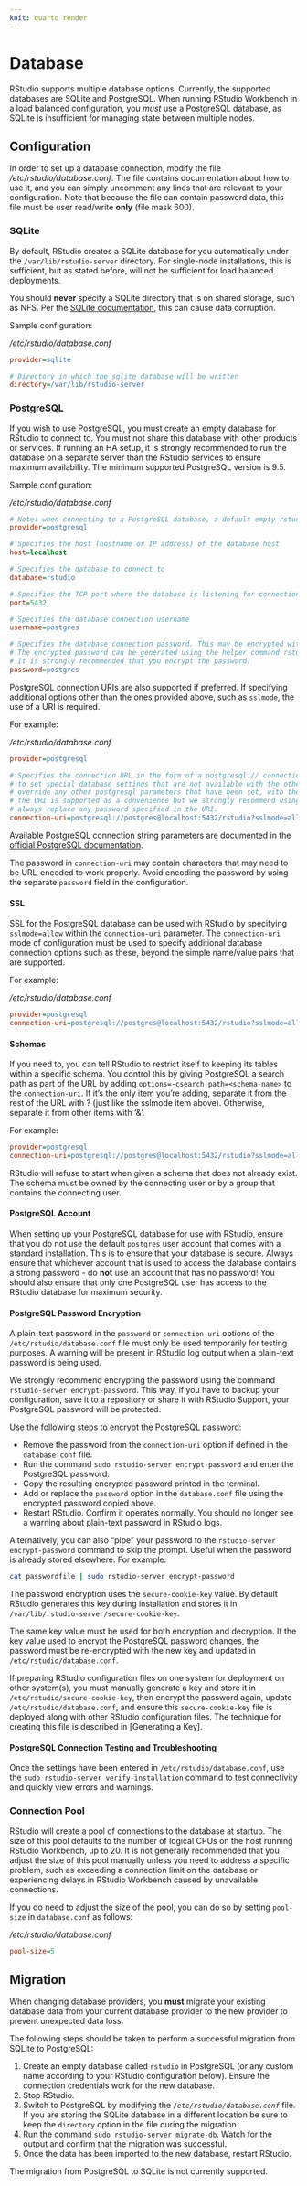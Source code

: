 ```yaml
---
knit: quarto render
---
```


# Database

RStudio supports multiple database options. Currently, the supported databases are SQLite and PostgreSQL. When running RStudio Workbench in a load balanced configuration, you *must* use a PostgreSQL database, as SQLite is insufficient for managing state between multiple nodes.

## Configuration

In order to set up a database connection, modify the file */etc/rstudio/database.conf*. The file contains documentation about how to use it, and you can simply uncomment any lines that are relevant to your configuration. Note that because the file can contain password data, this file must be user read/write **only** (file mask 600).

### SQLite

By default, RStudio creates a SQLite database for you automatically under the `/var/lib/rstudio-server` directory. For single-node installations, this is sufficient, but as stated before, will not be sufficient for load balanced deployments.

You should **never** specify a SQLite directory that is on shared storage, such as NFS. Per the [SQLite documentation](https://www.sqlite.org/lockingv3.html), this can cause data corruption.

Sample configuration:

*/etc/rstudio/database.conf*

```ini
provider=sqlite

# Directory in which the sqlite database will be written
directory=/var/lib/rstudio-server
```

### PostgreSQL

If you wish to use PostgreSQL, you must create an empty database for RStudio to connect to. You must not share this database with other products or services. If running an HA setup, it is strongly recommended to run the database on a separate server than the RStudio services to ensure maximum availability. The minimum supported PostgreSQL version is 9.5.

Sample configuration:

*/etc/rstudio/database.conf*


```ini
# Note: when connecting to a PostgreSQL database, a default empty rstudio database must first be created!
provider=postgresql

# Specifies the host (hostname or IP address) of the database host
host=localhost

# Specifies the database to connect to
database=rstudio

# Specifies the TCP port where the database is listening for connections
port=5432

# Specifies the database connection username
username=postgres

# Specifies the database connection password. This may be encrypted with the secure-cookie-key.
# The encrypted password can be generated using the helper command rstudio-server encrypt-password.
# It is strongly recommended that you encrypt the password!
password=postgres
```

PostgreSQL connection URIs are also supported if preferred. If specifying additional options other than the ones provided above, such as `sslmode`, the use of a URI is required.

For example:

*/etc/rstudio/database.conf*

```ini
provider=postgresql

# Specifies the connection URL in the form of a postgresql:// connection URL. This can be used if you need
# to set special database settings that are not available with the other parameters. If set, this parameter will
# override any other postgresql parameters that have been set, with the exception of the password. A password in 
# the URI is supported as a convenience but we strongly recommend using the separate password field, which will
# always replace any password specified in the URI.
connection-uri=postgresql://postgres@localhost:5432/rstudio?sslmode=allow&options=-csearch_path=public
```

Available PostgreSQL connection string parameters are documented in the [official PostgreSQL documentation](https://www.postgresql.org/docs/10/libpq-connect.html#LIBPQ-PARAMKEYWORDS).

::: {.callout-note}
The password in `connection-uri` may contain characters that may need to be URL-encoded to work properly. Avoid encoding the password by using the separate `password` field in the configuration.
:::

#### SSL

SSL for the PostgreSQL database can be used with RStudio by specifying `sslmode=allow` within the `connection-uri` parameter. The `connection-uri` mode of configuration must be used to specify additional database connection options such as these, beyond the simple name/value pairs that are supported.

For example:

*/etc/rstudio/database.conf*

```ini
provider=postgresql
connection-uri=postgresql://postgres@localhost:5432/rstudio?sslmode=allow
```

#### Schemas

If you need to, you can tell RStudio to restrict itself to keeping its tables within a specific schema. You control this by giving PostgreSQL a search path as part of the URL by adding `options=-csearch_path=<schema-name>` to the `connection-uri`. If it's the only item you're adding, separate it from the rest of the URL with ? (just like the sslmode item above). Otherwise, separate it from other items with '&'.

For example:

```ini
provider=postgresql
connection-uri=postgresql://postgres@localhost:5432/rstudio?sslmode=allow&options=-csearch_path=rstudio_schema
```

RStudio will refuse to start when given a schema that does not already exist. The schema must be owned by the connecting user or by a group that contains the connecting user.

#### PostgreSQL Account

When setting up your PostgreSQL database for use with RStudio, ensure that you do not use the default `postgres` user account that comes with a standard installation. This is to ensure that your database is secure. Always ensure that whichever account that is used to access the database contains a strong password - do **not** use an account that has no password! You should also ensure that only one PostgreSQL user has access to the RStudio database for maximum security.

#### PostgreSQL Password Encryption

A plain-text password in the `password` or `connection-uri` options of the `/etc/rstudio/database.conf` file must only be used temporarily for testing purposes. A warning will be present in RStudio log output when a plain-text password is being used.

We strongly recommend encrypting the password using the command `rstudio-server encrypt-password`. This way, if you have to backup your configuration, save it to a repository or share it with RStudio Support, your PostgreSQL password will be protected.

Use the following steps to encrypt the PostgreSQL password:

- Remove the password from the `connection-uri` option if defined in the `database.conf` file.
- Run the command `sudo rstudio-server encrypt-password` and enter the PostgreSQL password.
- Copy the resulting encrypted password printed in the terminal.
- Add or replace the `password` option in the `database.conf` file using the encrypted password copied above.
- Restart RStudio. Confirm it operates normally. You should no longer see a warning about plain-text password in RStudio logs.

::: {.callout-note}
Alternatively, you can also "pipe" your password to the `rstudio-server encrypt-password` command to skip the prompt. Useful when the password is already stored elsewhere. For example:

```bash
cat passwordfile | sudo rstudio-server encrypt-password
```
:::

The password encryption uses the `secure-cookie-key` value. By default RStudio generates this key during installation and stores it in `/var/lib/rstudio-server/secure-cookie-key`.

The same key value must be used for both encryption and decryption. If the key value used to encrypt the PostgreSQL password changes, the password must be re-encrypted with the new key and updated in `/etc/rstudio/database.conf`.

If preparing RStudio configuration files on one system for deployment on other system(s), you must manually generate a key and store it in `/etc/rstudio/secure-cookie-key`, then encrypt the password again, update `/etc/rstudio/database.conf`, and ensure this `secure-cookie-key` file is deployed along with other RStudio configuration files. The technique for creating this file is described in [Generating a Key].

#### PostgreSQL Connection Testing and Troubleshooting

Once the settings have been entered in `/etc/rstudio/database.conf`, use the `sudo rstudio-server verify-installation` command to test connectivity and quickly view errors and warnings.

### Connection Pool

RStudio will create a pool of connections to the database at startup. The size of this pool defaults to the number of logical CPUs on the host running RStudio Workbench, up to 20. It is not generally recommended that you adjust the size of this pool manually unless you need to address a specific problem, such as exceeding a connection limit on the database or experiencing delays in RStudio Workbench caused by unavailable connections. 

If you do need to adjust the size of the pool, you can do so by setting `pool-size` in `database.conf` as follows:

*/etc/rstudio/database.conf*

```ini
pool-size=5
```

## Migration

When changing database providers, you **must** migrate your existing database data from your current database provider to the new provider to prevent unexpected data loss.

The following steps should be taken to perform a successful migration from SQLite to PostgreSQL:

1. Create an empty database called `rstudio` in PostgreSQL (or any custom name according to your RStudio configuration below). Ensure the connection credentials work for the new database.
2. Stop RStudio.
3. Switch to PostgreSQL by modifying the *`/etc/rstudio/database.conf`* file. If you are storing the SQLite database in a different location be sure to keep the `directory` option in the file during the migration.
4. Run the command `sudo rstudio-server migrate-db`. Watch for the output and confirm that the migration was successful.
5. Once the data has been imported to the new database, restart RStudio.

::: {.callout-note}
The migration from PostgreSQL to SQLite is not currently supported.
:::

